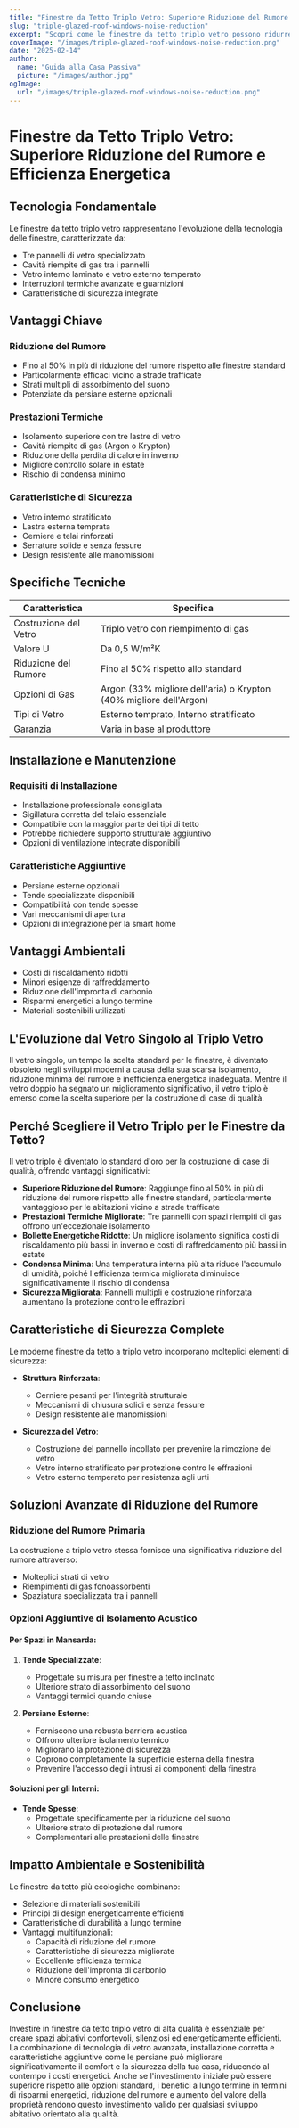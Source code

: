 ```yaml
---
title: "Finestre da Tetto Triplo Vetro: Superiore Riduzione del Rumore e Efficienza Energetica"
slug: "triple-glazed-roof-windows-noise-reduction"
excerpt: "Scopri come le finestre da tetto triplo vetro possono ridurre il rumore fino al 50% migliorando al contempo l'efficienza energetica e la sicurezza domestica."
coverImage: "/images/triple-glazed-roof-windows-noise-reduction.png"
date: "2025-02-14"
author:
  name: "Guida alla Casa Passiva"
  picture: "/images/author.jpg"
ogImage:
  url: "/images/triple-glazed-roof-windows-noise-reduction.png"
---
```


# Finestre da Tetto Triplo Vetro: Superiore Riduzione del Rumore e Efficienza Energetica

## Tecnologia Fondamentale

Le finestre da tetto triplo vetro rappresentano l'evoluzione della tecnologia delle finestre, caratterizzate da:

- Tre pannelli di vetro specializzato
- Cavità riempite di gas tra i pannelli
- Vetro interno laminato e vetro esterno temperato
- Interruzioni termiche avanzate e guarnizioni
- Caratteristiche di sicurezza integrate

## Vantaggi Chiave

### Riduzione del Rumore
- Fino al 50% in più di riduzione del rumore rispetto alle finestre standard
- Particolarmente efficaci vicino a strade trafficate
- Strati multipli di assorbimento del suono
- Potenziate da persiane esterne opzionali

### Prestazioni Termiche
- Isolamento superiore con tre lastre di vetro
- Cavità riempite di gas (Argon o Krypton)
- Riduzione della perdita di calore in inverno
- Migliore controllo solare in estate
- Rischio di condensa minimo

### Caratteristiche di Sicurezza
- Vetro interno stratificato
- Lastra esterna temprata
- Cerniere e telai rinforzati
- Serrature solide e senza fessure
- Design resistente alle manomissioni

## Specifiche Tecniche

| Caratteristica | Specifica |
|----------------|-----------|
| Costruzione del Vetro | Triplo vetro con riempimento di gas |
| Valore U | Da 0,5 W/m²K |
| Riduzione del Rumore | Fino al 50% rispetto allo standard |
| Opzioni di Gas | Argon (33% migliore dell'aria) o Krypton (40% migliore dell'Argon) |
| Tipi di Vetro | Esterno temprato, Interno stratificato |
| Garanzia | Varia in base al produttore |

## Installazione e Manutenzione

### Requisiti di Installazione
- Installazione professionale consigliata
- Sigillatura corretta del telaio essenziale
- Compatibile con la maggior parte dei tipi di tetto
- Potrebbe richiedere supporto strutturale aggiuntivo
- Opzioni di ventilazione integrate disponibili

### Caratteristiche Aggiuntive
- Persiane esterne opzionali
- Tende specializzate disponibili
- Compatibilità con tende spesse
- Vari meccanismi di apertura
- Opzioni di integrazione per la smart home

## Vantaggi Ambientali

- Costi di riscaldamento ridotti
- Minori esigenze di raffreddamento
- Riduzione dell'impronta di carbonio
- Risparmi energetici a lungo termine
- Materiali sostenibili utilizzati

## L'Evoluzione dal Vetro Singolo al Triplo Vetro

Il vetro singolo, un tempo la scelta standard per le finestre, è diventato obsoleto negli sviluppi moderni a causa della sua scarsa isolamento, riduzione minima del rumore e inefficienza energetica inadeguata. Mentre il vetro doppio ha segnato un miglioramento significativo, il vetro triplo è emerso come la scelta superiore per la costruzione di case di qualità.

## Perché Scegliere il Vetro Triplo per le Finestre da Tetto?

Il vetro triplo è diventato lo standard d'oro per la costruzione di case di qualità, offrendo vantaggi significativi:

- **Superiore Riduzione del Rumore**: Raggiunge fino al 50% in più di riduzione del rumore rispetto alle finestre standard, particolarmente vantaggioso per le abitazioni vicino a strade trafficate
- **Prestazioni Termiche Migliorate**: Tre pannelli con spazi riempiti di gas offrono un'eccezionale isolamento
- **Bollette Energetiche Ridotte**: Un migliore isolamento significa costi di riscaldamento più bassi in inverno e costi di raffreddamento più bassi in estate
- **Condensa Minima**: Una temperatura interna più alta riduce l'accumulo di umidità, poiché l'efficienza termica migliorata diminuisce significativamente il rischio di condensa
- **Sicurezza Migliorata**: Pannelli multipli e costruzione rinforzata aumentano la protezione contro le effrazioni

## Caratteristiche di Sicurezza Complete

Le moderne finestre da tetto a triplo vetro incorporano molteplici elementi di sicurezza:

- **Struttura Rinforzata**:
  - Cerniere pesanti per l'integrità strutturale
  - Meccanismi di chiusura solidi e senza fessure
  - Design resistente alle manomissioni

- **Sicurezza del Vetro**:
  - Costruzione del pannello incollato per prevenire la rimozione del vetro
  - Vetro interno stratificato per protezione contro le effrazioni
  - Vetro esterno temperato per resistenza agli urti

## Soluzioni Avanzate di Riduzione del Rumore

### Riduzione del Rumore Primaria
La costruzione a triplo vetro stessa fornisce una significativa riduzione del rumore attraverso:
- Molteplici strati di vetro
- Riempimenti di gas fonoassorbenti
- Spaziatura specializzata tra i pannelli

### Opzioni Aggiuntive di Isolamento Acustico

#### Per Spazi in Mansarda:
1. **Tende Specializzate**: 
   - Progettate su misura per finestre a tetto inclinato
   - Ulteriore strato di assorbimento del suono
   - Vantaggi termici quando chiuse

2. **Persiane Esterne**:
   - Forniscono una robusta barriera acustica
   - Offrono ulteriore isolamento termico
   - Migliorano la protezione di sicurezza
   - Coprono completamente la superficie esterna della finestra
   - Prevenire l'accesso degli intrusi ai componenti della finestra

#### Soluzioni per gli Interni:
- **Tende Spesse**: 
  - Progettate specificamente per la riduzione del suono
  - Ulteriore strato di protezione dal rumore
  - Complementari alle prestazioni delle finestre

## Impatto Ambientale e Sostenibilità

Le finestre da tetto più ecologiche combinano:
- Selezione di materiali sostenibili
- Principi di design energeticamente efficienti
- Caratteristiche di durabilità a lungo termine
- Vantaggi multifunzionali:
  - Capacità di riduzione del rumore
  - Caratteristiche di sicurezza migliorate
  - Eccellente efficienza termica
  - Riduzione dell'impronta di carbonio
  - Minore consumo energetico

## Conclusione

Investire in finestre da tetto triplo vetro di alta qualità è essenziale per creare spazi abitativi confortevoli, silenziosi ed energeticamente efficienti. La combinazione di tecnologia di vetro avanzata, installazione corretta e caratteristiche aggiuntive come le persiane può migliorare significativamente il comfort e la sicurezza della tua casa, riducendo al contempo i costi energetici. Anche se l'investimento iniziale può essere superiore rispetto alle opzioni standard, i benefici a lungo termine in termini di risparmi energetici, riduzione del rumore e aumento del valore della proprietà rendono questo investimento valido per qualsiasi sviluppo abitativo orientato alla qualità.